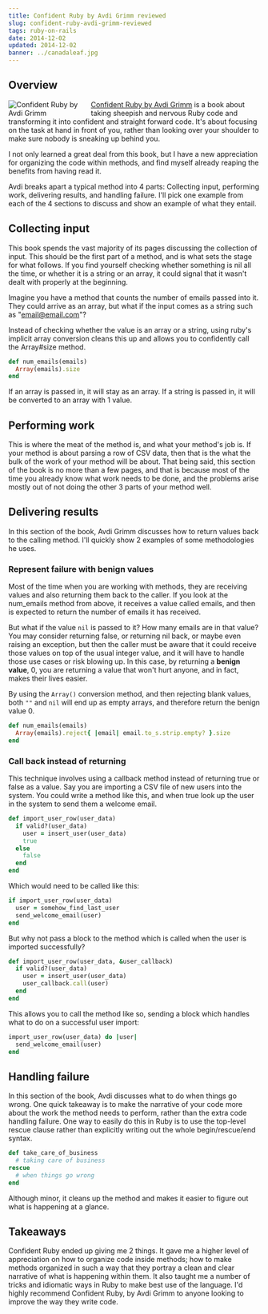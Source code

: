 ```yaml
---
title: Confident Ruby by Avdi Grimm reviewed
slug: confident-ruby-avdi-grimm-reviewed
tags: ruby-on-rails
date: 2014-12-02
updated: 2014-12-02
banner: ../canadaleaf.jpg
---
```


## Overview 
 
<a href="http://www.confidentruby.com/" target="_blank"><img src="https://s3.amazonaws.com/leighhalliday/manual/paperbackbookstanding.png" alt="Confident Ruby by Avdi Grimm" style="float: left; margin-right: 15px; max-width: 150px;" /></a>[Confident Ruby by Avdi Grimm](http://www.confidentruby.com/) is a book about taking sheepish and nervous Ruby code and transforming it into confident and straight forward code. It's about focusing on the task at hand in front of you, rather than looking over your shoulder to make sure nobody is sneaking up behind you. 
 
I not only learned a great deal from this book, but I have a new appreciation for organizing the code within methods, and find myself already reaping the benefits from having read it. 
 
Avdi breaks apart a typical method into 4 parts: Collecting input, performing work, delivering results, and handling failure. I'll pick one example from each of the 4 sections to discuss and show an example of what they entail. 
 
## Collecting input 
 
This book spends the vast majority of its pages discussing the collection of input. This should be the first part of a method, and is what sets the stage for what follows. If you find yourself checking whether something is nil all the time, or whether it is a string or an array, it could signal that it wasn't dealt with properly at the beginning. 
 
Imagine you have a method that counts the number of emails passed into it. They could arrive as an array, but what if the input comes as a string such as "email@email.com"? 
 
Instead of checking whether the value is an array or a string, using ruby's implicit array conversion cleans this up and allows you to confidently call the Array#size method. 
 
```ruby 
def num_emails(emails) 
  Array(emails).size 
end 
``` 
 
If an array is passed in, it will stay as an array. If a string is passed in, it will be converted to an array with 1 value. 
 
## Performing work 
 
This is where the meat of the method is, and what your method's job is. If your method is about parsing a row of CSV data, then that is the what the bulk of the work of your method will be about. That being said, this section of the book is no more than a few pages, and that is because most of the time you already know what work needs to be done, and the problems arise mostly out of not doing the other 3 parts of your method well. 
 
## Delivering results 
 
In this section of the book, Avdi Grimm discusses how to return values back to the calling method. I'll quickly show 2 examples of some methodologies he uses. 
 
### Represent failure with benign values 
 
Most of the time when you are working with methods, they are receiving values and also returning them back to the caller. If you look at the num_emails method from above, it receives a value called emails, and then is expected to return the number of emails it has received. 
 
But what if the value `nil` is passed to it? How many emails are in that value? You may consider returning false, or returning nil back, or maybe even raising an exception, but then the caller must be aware that it could receive those values on top of the usual integer value, and it will have to handle those use cases or risk blowing up. In this case, by returning a __benign value__, 0, you are returning a value that won't hurt anyone, and in fact, makes their lives easier. 
 
By using the `Array()` conversion method, and then rejecting blank values, both `""` and `nil` will end up as empty arrays, and therefore return the benign value 0. 
 
```ruby 
def num_emails(emails) 
  Array(emails).reject{ |email| email.to_s.strip.empty? }.size 
end 
``` 
 
### Call back instead of returning 
 
This technique involves using a callback method instead of returning true or false as a value. Say you are importing a CSV file of new users into the system. You could write a method like this, and when true look up the user in the system to send them a welcome email. 
 
```ruby 
def import_user_row(user_data) 
  if valid?(user_data) 
    user = insert_user(user_data) 
    true 
  else 
    false 
  end 
end 
``` 
 
Which would need to be called like this: 
 
```ruby 
if import_user_row(user_data) 
  user = somehow_find_last_user 
  send_welcome_email(user) 
end 
``` 
 
But why not pass a block to the method which is called when the user is imported successfully? 
 
```ruby 
def import_user_row(user_data, &user_callback) 
  if valid?(user_data) 
    user = insert_user(user_data) 
    user_callback.call(user) 
  end 
end 
``` 
 
This allows you to call the method like so, sending a block which handles what to do on a successful user import: 
 
```ruby 
import_user_row(user_data) do |user| 
  send_welcome_email(user) 
end 
``` 
 
## Handling failure 
 
In this section of the book, Avdi discusses what to do when things go wrong. One quick takeaway is to make the narrative of your code more about the work the method needs to perform, rather than the extra code handling failure. One way to easily do this in Ruby is to use the top-level rescue clause rather than explicitly writing out the whole begin/rescue/end syntax. 
 
```ruby 
def take_care_of_business 
  # taking care of business 
rescue 
  # when things go wrong 
end 
``` 
 
Although minor, it cleans up the method and makes it easier to figure out what is happening at a glance. 
 
## Takeaways 
 
Confident Ruby ended up giving me 2 things. It gave me a higher level of appreciation on how to organize code inside methods; how to make methods organized in such a way that they portray a clean and clear narrative of what is happening within them. It also taught me a number of tricks and idiomatic ways in Ruby to make best use of the language. I'd highly recommend Confident Ruby, by Avdi Grimm to anyone looking to improve the way they write code.